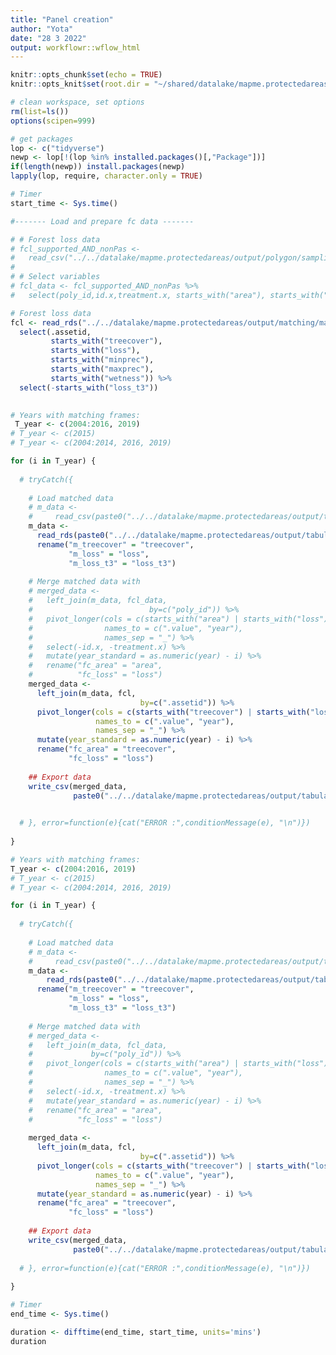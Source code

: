 ```yaml
---
title: "Panel creation"
author: "Yota"
date: "28 3 2022"
output: workflowr::wflow_html
---
```


```r
knitr::opts_chunk$set(echo = TRUE)
knitr::opts_knit$set(root.dir = "~/shared/datalake/mapme.protectedareas")
```


```r
# clean workspace, set options
rm(list=ls())
options(scipen=999)

# get packages
lop <- c("tidyverse")
newp <- lop[!(lop %in% installed.packages()[,"Package"])]
if(length(newp)) install.packages(newp)
lapply(lop, require, character.only = TRUE)

```

```r
# Timer
start_time <- Sys.time()

#------- Load and prepare fc data -------

# # Forest loss data
# fcl_supported_AND_nonPas <-
#   read_csv("../../datalake/mapme.protectedareas/output/polygon/sampling/fishnets/dec_08/gfw/gfw_10km_all.csv")
# 
# # Select variables
# fcl_data <- fcl_supported_AND_nonPas %>% 
#   select(poly_id,id.x,treatment.x, starts_with("area"), starts_with("loss"))

# Forest loss data
fcl <- read_rds("../../datalake/mapme.protectedareas/output/matching/matching_frames/full_database.rds") %>%
  select(.assetid,
         starts_with("treecover"),
         starts_with("loss"),
         starts_with("minprec"),
         starts_with("maxprec"),
         starts_with("wetness")) %>%
  select(-starts_with("loss_t3"))
  
```

```r
# Years with matching frames:
 T_year <- c(2004:2016, 2019)
# T_year <- c(2015)
# T_year <- c(2004:2014, 2016, 2019)

for (i in T_year) {
  
  # tryCatch({
  
    # Load matched data
    # m_data <-
    #     read_csv(paste0("../../datalake/mapme.protectedareas/output/tabular/regression_input/PSM/ps_matched_data_", i, ".csv"))
    m_data <-
      read_rds(paste0("../../datalake/mapme.protectedareas/output/tabular/regression_input/PSM/psm_matched_data_", i, ".rds")) %>%
      rename("m_treecover" = "treecover",
             "m_loss" = "loss",
             "m_loss_t3" = "loss_t3")
    
    # Merge matched data with 
    # merged_data <- 
    #   left_join(m_data, fcl_data,
    #                          by=c("poly_id")) %>% 
    #   pivot_longer(cols = c(starts_with("area") | starts_with("loss")),
    #                names_to = c(".value", "year"),
    #                names_sep = "_") %>% 
    #   select(-id.x, -treatment.x) %>% 
    #   mutate(year_standard = as.numeric(year) - i) %>% 
    #   rename("fc_area" = "area",
    #          "fc_loss" = "loss")
    merged_data <- 
      left_join(m_data, fcl,
                             by=c(".assetid")) %>% 
      pivot_longer(cols = c(starts_with("treecover") | starts_with("loss") | starts_with("minprec") | starts_with("maxprec") | starts_with("wetnes")),
                   names_to = c(".value", "year"),
                   names_sep = "_") %>% 
      mutate(year_standard = as.numeric(year) - i) %>% 
      rename("fc_area" = "treecover",
             "fc_loss" = "loss")
        
    ## Export data
    write_csv(merged_data,
              paste0("../../datalake/mapme.protectedareas/output/tabular/regression_input/PSM/psm_matched_panel_", i, ".csv"))

  
  # }, error=function(e){cat("ERROR :",conditionMessage(e), "\n")})
    
}
```



```r
# Years with matching frames:
T_year <- c(2004:2016, 2019)
# T_year <- c(2015)
# T_year <- c(2004:2014, 2016, 2019)

for (i in T_year) {
  
  # tryCatch({
  
    # Load matched data
    # m_data <- 
    #     read_csv(paste0("../../datalake/mapme.protectedareas/output/tabular/regression_input/CEM/ce_matched_data_", i, ".csv"))
    m_data <- 
        read_rds(paste0("../../datalake/mapme.protectedareas/output/tabular/regression_input/CEM/cem_matched_data_", i, ".rds")) %>%
      rename("m_treecover" = "treecover",
             "m_loss" = "loss",
             "m_loss_t3" = "loss_t3")
        
    # Merge matched data with 
    # merged_data <- 
    #   left_join(m_data, fcl_data,
    #             by=c("poly_id")) %>% 
    #   pivot_longer(cols = c(starts_with("area") | starts_with("loss")),
    #                names_to = c(".value", "year"),
    #                names_sep = "_") %>% 
    #   select(-id.x, -treatment.x) %>% 
    #   mutate(year_standard = as.numeric(year) - i) %>% 
    #   rename("fc_area" = "area",
    #          "fc_loss" = "loss")
    
    merged_data <- 
      left_join(m_data, fcl,
                             by=c(".assetid")) %>% 
      pivot_longer(cols = c(starts_with("treecover") | starts_with("loss") | starts_with("minprec") | starts_with("maxprec") | starts_with("wetnes")),
                   names_to = c(".value", "year"),
                   names_sep = "_") %>% 
      mutate(year_standard = as.numeric(year) - i) %>% 
      rename("fc_area" = "treecover",
             "fc_loss" = "loss")
    
    ## Export data
    write_csv(merged_data, 
              paste0("../../datalake/mapme.protectedareas/output/tabular/regression_input/CEM/cem_matched_panel_", i, ".csv"))
  
  # }, error=function(e){cat("ERROR :",conditionMessage(e), "\n")})
    
}

# Timer
end_time <- Sys.time()

duration <- difftime(end_time, start_time, units='mins')
duration
```
